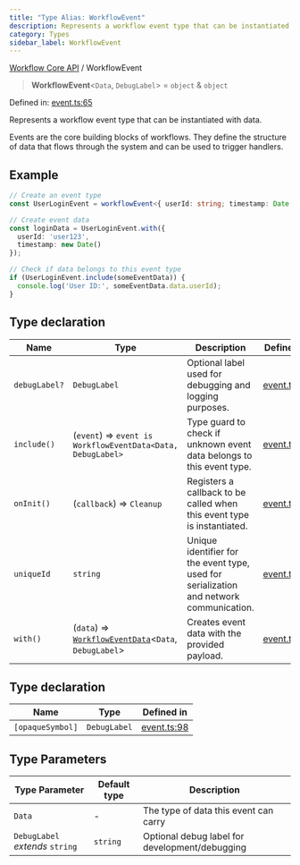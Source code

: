 ```yaml
---
title: "Type Alias: WorkflowEvent"
description: Represents a workflow event type that can be instantiated with data.
category: Types
sidebar_label: WorkflowEvent
---
```

[Workflow Core API](../README.mdx) / WorkflowEvent

> **WorkflowEvent**\<`Data`, `DebugLabel`\> = `object` & `object`

Defined in: [event.ts:65](https://github.com/run-llama/llama-flow/blob/33aca370356eefe2f82d1ad3bc7aa2fbb48a0277/packages/core/src/core/event.ts#L65)

Represents a workflow event type that can be instantiated with data.

Events are the core building blocks of workflows. They define the structure
of data that flows through the system and can be used to trigger handlers.

## Example

```typescript
// Create an event type
const UserLoginEvent = workflowEvent<{ userId: string; timestamp: Date }>();

// Create event data
const loginData = UserLoginEvent.with({ 
  userId: 'user123', 
  timestamp: new Date() 
});

// Check if data belongs to this event type
if (UserLoginEvent.include(someEventData)) {
  console.log('User ID:', someEventData.data.userId);
}
```

## Type declaration

| Name | Type | Description | Defined in |
| ------ | ------ | ------ | ------ |
| `debugLabel?` | `DebugLabel` | Optional label used for debugging and logging purposes. | [event.ts:69](https://github.com/run-llama/llama-flow/blob/33aca370356eefe2f82d1ad3bc7aa2fbb48a0277/packages/core/src/core/event.ts#L69) |
| `include()` | (`event`) => `event is WorkflowEventData<Data, DebugLabel>` | Type guard to check if unknown event data belongs to this event type. | [event.ts:89](https://github.com/run-llama/llama-flow/blob/33aca370356eefe2f82d1ad3bc7aa2fbb48a0277/packages/core/src/core/event.ts#L89) |
| `onInit()` | (`callback`) => `Cleanup` | Registers a callback to be called when this event type is instantiated. | [event.ts:97](https://github.com/run-llama/llama-flow/blob/33aca370356eefe2f82d1ad3bc7aa2fbb48a0277/packages/core/src/core/event.ts#L97) |
| `uniqueId` | `string` | Unique identifier for the event type, used for serialization and network communication. | [event.ts:73](https://github.com/run-llama/llama-flow/blob/33aca370356eefe2f82d1ad3bc7aa2fbb48a0277/packages/core/src/core/event.ts#L73) |
| `with()` | (`data`) => [`WorkflowEventData`](WorkflowEventData.mdx)\<`Data`, `DebugLabel`\> | Creates event data with the provided payload. | [event.ts:81](https://github.com/run-llama/llama-flow/blob/33aca370356eefe2f82d1ad3bc7aa2fbb48a0277/packages/core/src/core/event.ts#L81) |

## Type declaration

| Name | Type | Defined in |
| ------ | ------ | ------ |
| `[opaqueSymbol]` | `DebugLabel` | [event.ts:98](https://github.com/run-llama/llama-flow/blob/33aca370356eefe2f82d1ad3bc7aa2fbb48a0277/packages/core/src/core/event.ts#L98) |

## Type Parameters

| Type Parameter | Default type | Description |
| ------ | ------ | ------ |
| `Data` | - | The type of data this event can carry |
| `DebugLabel` *extends* `string` | `string` | Optional debug label for development/debugging |
